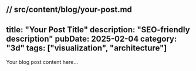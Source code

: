 // src/content/blog/your-post.md
---
title: "Your Post Title"
description: "SEO-friendly description"
pubDate: 2025-02-04
category: "3d"
tags: ["visualization", "architecture"]
---

Your blog post content here...

